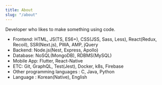 ```yaml
---
title: About
slug: "/about"
---
```


Developer who likes to make something using code.

- Frontend: HTML, JS(TS, ES6+), CSS(JSS, Sass, Less), React(Redux, Recoil), SSR(Next.js), PWA, AMP, jQuery
- Backend: Node.js(Nest, Express, Apollo)
- Database: NoSQL(MongoDB), RDBMS(MySQL)
- Mobile App: Flutter, React-Native
- ETC: Git, GraphQL, Test(Jest), Docker, k8s, Firebase
- Other programming languages : C, Java, Python
- Language : Korean(Native), English
